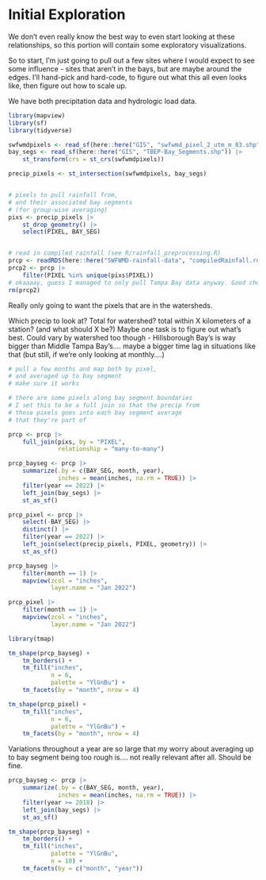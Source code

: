 # Initial Exploration  

We don't even really know the best way to even start looking at these relationships, so this portion will contain some exploratory visualizations.  

So to start, I'm just going to pull out a few sites where I would expect to see some influence - sites that aren't in the bays, but are maybe around the edges. I'll hand-pick and hard-code, to figure out what this all even looks like, then figure out how to scale up.  

We have both precipitation data and hydrologic load data.  


```r
library(mapview)
library(sf)
library(tidyverse)
```

```r
swfwmdpixels <- read_sf(here::here("GIS", "swfwmd_pixel_2_utm_m_83.shp"))
bay_segs <- read_sf(here::here("GIS", "TBEP-Bay_Segments.shp")) |> 
    st_transform(crs = st_crs(swfwmdpixels))

precip_pixels <- st_intersection(swfwmdpixels, bay_segs)


# pixels to pull rainfall from,
# and their associated bay segments
# (for group-wise averaging)  
pixs <- precip_pixels |> 
    st_drop_geometry() |> 
    select(PIXEL, BAY_SEG)


# read in compiled rainfall (see R/rainfall_preprocessing.R)
prcp <- readRDS(here::here("SWFWMD-rainfall-data", "compiledRainfall.rds"))
prcp2 <- prcp |> 
    filter(PIXEL %in% unique(pixs$PIXEL))
# okaaaay, guess I managed to only pull Tampa Bay data anyway. Good check though.  
rm(prcp2)
```

Really only going to want the pixels that are in the watersheds.  


Which precip to look at? Total for watershed? total within X kilometers of a station? (and what should X be?) Maybe one task is to figure out what's best. Could vary by watershed too though - Hillsborough Bay's is way bigger than Middle Tampa Bay's.... maybe a bigger time lag in situations like that (but still, if we're only looking at monthly....)


```r
# pull a few months and map both by pixel, 
# and averaged up to bay segment
# make sure it works  

# there are some pixels along bay segment boundaries
# I set this to be a full join so that the precip from
# those pixels goes into each bay segment average
# that they're part of

prcp <- prcp |> 
    full_join(pixs, by = "PIXEL",
              relationship = "many-to-many")

prcp_bayseg <- prcp |> 
    summarize(.by = c(BAY_SEG, month, year),
              inches = mean(inches, na.rm = TRUE)) |> 
    filter(year == 2022) |> 
    left_join(bay_segs) |> 
    st_as_sf()

prcp_pixel <- prcp |> 
    select(-BAY_SEG) |> 
    distinct() |> 
    filter(year == 2022) |> 
    left_join(select(precip_pixels, PIXEL, geometry)) |> 
    st_as_sf()
```

```r
prcp_bayseg |> 
    filter(month == 1) |> 
    mapview(zcol = "inches",
            layer.name = "Jan 2022")

prcp_pixel |> 
    filter(month == 1) |> 
    mapview(zcol = "inches",
            layer.name = "Jan 2022")
```

```r
library(tmap)
```

```r
tm_shape(prcp_bayseg) +
    tm_borders() +
    tm_fill("inches",
            n = 6,
            palette = "YlGnBu") +
    tm_facets(by = "month", nrow = 4)

tm_shape(prcp_pixel) +
    tm_fill("inches",
            n = 6,
            palette = "YlGnBu") +
    tm_facets(by = "month", nrow = 4)

```

Variations throughout a year are so large that my worry about averaging up to bay segment being too rough is.... not really relevant after all. Should be fine.  

```r
prcp_bayseg <- prcp |> 
    summarize(.by = c(BAY_SEG, month, year),
              inches = mean(inches, na.rm = TRUE)) |> 
    filter(year >= 2018) |> 
    left_join(bay_segs) |> 
    st_as_sf()

tm_shape(prcp_bayseg) +
    tm_borders() +
    tm_fill("inches",
            palette = "YlGnBu",
            n = 10) +
    tm_facets(by = c("month", "year"))
```

